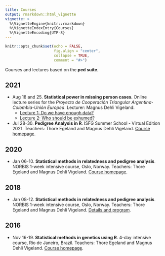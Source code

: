 ```yaml
---
title: Courses
output: rmarkdown::html_vignette
vignette: >
  %\VignetteEngine{knitr::rmarkdown}
  %\VignetteIndexEntry{Courses}
  %\VignetteEncoding{UTF-8}
---
```


```r
knitr::opts_chunk$set(echo = FALSE, 
                      fig.align = "center",
                      collapse = TRUE,
                      comment = "#>")
```

Courses and lectures based on the **ped suite**.

## 2021

* Aug 18 and 25. **Statistical power in missing person cases**. Online lecture series for the *Proyecto de Cooperación Triangular Argentina-Colombia-Unión Europea*. Lecturer: Magnus Dehli Vigeland.
    * [Lecture 1: Do we have enough data?](https://github.com/magnusdv/pedsuite/blob/master/vignettes/web_only/courses/colombia2021/Lecture1-power.pdf)
    * [Lecture 2: Who should be exhumed?](https://github.com/magnusdv/pedsuite/blob/master/vignettes/web_only/courses/colombia2021/Lecture2-prioritisation.pdf)
* Jul 28-30. **Pedigree Analysis in R**. ISFG Summer School - Virtual Edition 2021. Teachers: Thore Egeland and Magnus Dehli Vigeland. [Course homepage](https://magnusdv.github.io/pedsuite/articles/web_only/course-isfg2021.html).

## 2020

* Jan 06-10. **Statistical methods in relatedness and pedigree analysis**. NORBIS 1-week intensive course, Oslo, Norway. Teachers: Thore Egeland and Magnus Dehli Vigeland. [Course homepage](https://familias.name/norbisRelatedness/).

## 2018
* Jan 08-12. **Statistical methods in relatedness and pedigree analysis**. NORBIS 1-week intensive course, Oslo, Norway. Teachers: Thore Egeland and Magnus Dehli Vigeland. [Details and program](https://norbis.w.uib.no/activities/courses/statistical-methods-in-relatedness-and-pedigree-analysis/).

## 2016
* Nov 16-19. **Statistical methods in genetics using R**. 4-day intensive course, Rio de Janeiro, Brazil. Teachers: Thore Egeland and Magnus Dehli Vigeland. [Course homepage](https://familias.name/RioR/).
